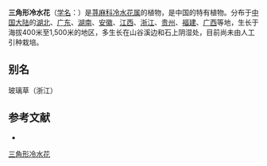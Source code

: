 {{Speciesbox
| name = 三角形冷水花
| status = 
| status_system = 
| image =
| genus = Pilea
| species = swinglei
| authority = Merr.
}}

'''三角形冷水花'''（[[学名|学名]]：{{lang|la|''Pilea swinglei''}}）是[[荨麻科|荨麻科]][[冷水花属|冷水花属]]的植物，是中国的特有植物。分布于[[中国大陆|中国大陆]]的[[湖北|湖北]]、[[广东|广东]]、[[湖南|湖南]]、[[安徽|安徽]]、[[江西|江西]]、[[浙江|浙江]]、[[贵州|贵州]]、[[福建|福建]]、[[广西|广西]]等地，生长于海拔400米至1,500米的地区，多生长在山谷溪边和石上阴湿处，目前尚未由人工引种栽培。

== 别名 ==
玻璃草（浙江）

== 参考文献 ==
<div class="references-small">
* {{cite web| url =http://www.bioinfo.cn/db05/KmzwSpecies.php?action=view&id=23429| title =三角形冷水花| work =《中国高等植物数据库全库》| publisher =中国科学院微生物研究所| author =昆明植物研究所| accessdate =2009-02-25| deadurl =yes| archiveurl =https://web.archive.org/web/20160305014526/http://www.bioinfo.cn/db05/KmzwSpecies.php?action=view&id=23429| archivedate =2016-03-05}}
</div>
{{Taxonbar|from=Q10866854}}

[[Category:冷水花属|三角形冷水花]]


{{植物小作品}}